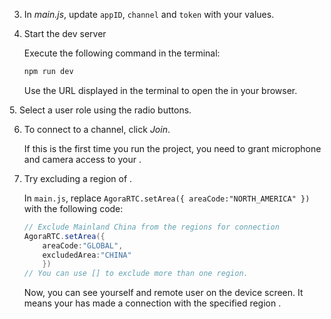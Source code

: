 <PlatformWrapper platform="web">

3. In _main.js_, update `appID`, `channel` and `token` with your values.

4. Start the dev server

    Execute the following command in the terminal:
    ```bash
    npm run dev
    ```
    Use the URL displayed in the terminal to open the <Vpl k="CLIENT" /> in your browser.
<ProductWrapper notAllowed="video-calling">
5. Select a user role using the radio buttons.
</ProductWrapper>

6. To connect to a channel, click *Join*.
    
    If this is the first time you run the project, you need to grant microphone and camera access to your <Vpl k="CLIENT" />.

7. Try excluding a region of <Vg k="AGORA_BACKEND" />.
    
    In `main.js`, replace `AgoraRTC.setArea({ areaCode:"NORTH_AMERICA" })` with the following code:
    ```java
    // Exclude Mainland China from the regions for connection
    AgoraRTC.setArea({
        areaCode:"GLOBAL",
        excludedArea:"CHINA"
        })
    // You can use [] to exclude more than one region.
    ```
    Now, you can see yourself and remote user on the device screen. It means your <Vpl k="CLIENT" /> has made a connection with the specified region <Vg k="AGORA_BACKEND" />.
</PlatformWrapper>